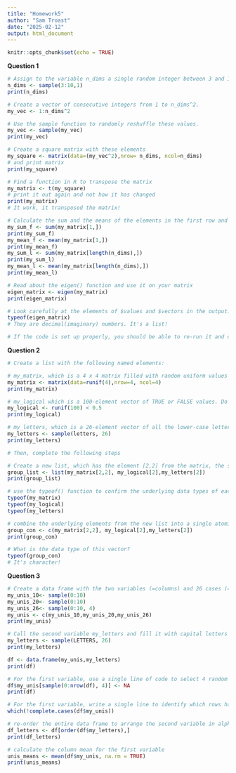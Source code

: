```yaml
---
title: "Homework5"
author: "Sam Troast"
date: "2025-02-12"
output: html_document
---
```


```r
knitr::opts_chunk$set(echo = TRUE)
```

**Question 1**
```r
# Assign to the variable n_dims a single random integer between 3 and 10.
n_dims <- sample(3:10,1)
print(n_dims)

# Create a vector of consecutive integers from 1 to n_dims^2.
my_vec <- 1:n_dims^2

# Use the sample function to randomly reshuffle these values.
my_vec <- sample(my_vec)
print(my_vec)

# Create a square matrix with these elements
my_square <- matrix(data=(my_vec^2),nrow= n_dims, ncol=n_dims)
# and print matrix
print(my_square)

# Find a function in R to transpose the matrix
my_matrix <- t(my_square)
# print it out again and not how it has changed
print(my_matrix)
# It work, it transposed the matrix!

# Calculate the sum and the means of the elements in the first row and then the last row
my_sum_f <- sum(my_matrix[1,])
print(my_sum_f)
my_mean_f <- mean(my_matrix[1,])
print(my_mean_f)
my_sum_l <- sum(my_matrix[length(n_dims),])
print(my_sum_l)
my_mean_l <- mean(my_matrix[length(n_dims),])
print(my_mean_l)

# Read about the eigen() function and use it on your matrix 
eigen_matrix <- eigen(my_matrix)
print(eigen_matrix)

# Look carefully at the elements of $values and $vectors in the output. What kind of numbers are these?
typeof(eigen_matrix)
# They are decimal(imaginary) numbers. It's a list!

# If the code is set up properly, you should be able to re-run it and create a matrix of different sizes because n_dims will change. 

```
**Question 2**
```r
# Create a list with the following named elements:

# my_matrix, which is a 4 x 4 matrix filled with random uniform values
my_matrix <- matrix(data=runif(4),nrow=4, ncol=4)
print(my_matrix)

# my_logical which is a 100-element vector of TRUE or FALSE values. Do this efficiently by setting up a vector of random values and then applying an inequality to it.
my_logical <- runif(100) < 0.5
print(my_logical)

# my_letters, which is a 26-element vector of all the lower-case letters in random order.
my_letters <- sample(letters, 26)
print(my_letters)

# Then, complete the following steps

# Create a new list, which has the element [2,2] from the matrix, the second element of the logical vector, and the second element of the letters vector
group_list <- list(my_matrix[2,2], my_logical[2],my_letters[2])
print(group_list)

# use the typeof() function to confirm the underlying data types of each component in this list.
typeof(my_matrix)
typeof(my_logical)
typeof(my_letters)

# combine the underlying elements from the new list into a single atomic with the c() function
group_con <- c(my_matrix[2,2], my_logical[2],my_letters[2])
print(group_con)

# What is the data type of this vector?
typeof(group_con)
# It's character!
```
**Question 3**
```r
# Create a data frame with the two variables (=columns) and 26 cases (=rows) below:
my_unis_10<- sample(0:10)
my_unis_20<- sample(0:10)
my_unis_26<- sample(0:10, 4)
my_unis <- c(my_unis_10,my_unis_20,my_unis_26)
print(my_unis)

# Call the second variable my_letters and fill it with capital letters in random order.
my_letters <- sample(LETTERS, 26)
print(my_letters)

df <- data.frame(my_unis,my_letters)
print(df)

# For the first variable, use a single line of code to select 4 random rows and replace the numerical values in those rows with NA
df$my_unis[sample(0:nrow(df), 4)] <- NA
print(df)

# For the first variable, write a single line to identify which rows have the missing values. 
which(!complete.cases(df$my_unis))

# re-order the entire data frame to arrange the second variable in alphabetical order
df_letters <- df[order(df$my_letters),]
print(df_letters)

# calculate the column mean for the first variable 
unis_means <- mean(df$my_unis, na.rm = TRUE)
print(unis_means)

```
